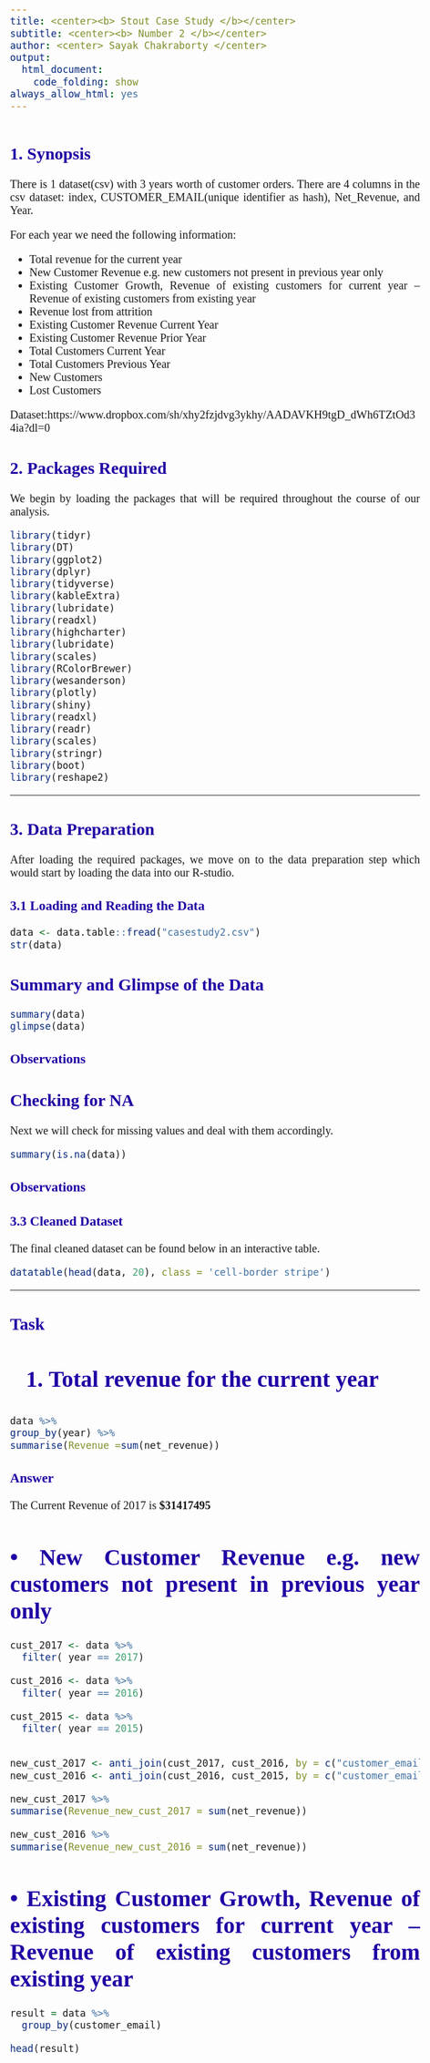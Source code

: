 ```yaml
---
title: <center><b> Stout Case Study </b></center>
subtitle: <center><b> Number 2 </b></center>
author: <center> Sayak Chakraborty </center>
output:
  html_document: 
    code_folding: show
always_allow_html: yes
---
```


<style>
body {
        text-align: justify;
        font-family: "Bookman", Bookman;
        font-size: 15pt;
     }
</style>

<style>

h1 {
  color: #2100A4;
  font-family: Bookman;
}

h2 {
  color: #2100A4;
  font-family: Bookman;
}

h3 {
  color: #2100A4;
  font-family: Bookman;
}

h4 {
  color: #2100A4;
  font-family: Bookman;
}

a, a:hover {
    color: #C70039 ;
}

</style>


# {.tabset .tabset-fade .tabset-pills}

## 1. **Synopsis**

There is 1 dataset(csv) with 3 years worth of customer orders. There are 4 columns in the csv dataset: index, CUSTOMER_EMAIL(unique identifier as hash), Net_Revenue, and Year.

For each year we need the following information:

*	Total revenue for the current year
*	New Customer Revenue e.g. new customers not present in previous year only
*	Existing Customer Growth, Revenue of existing customers for current year – Revenue of existing customers from existing year
*	Revenue lost from attrition
*	Existing Customer Revenue Current Year
*	Existing Customer Revenue Prior Year
*	Total Customers Current Year
*	Total Customers Previous Year
*	New Customers
*	Lost Customers

Dataset:https://www.dropbox.com/sh/xhy2fzjdvg3ykhy/AADAVKH9tgD_dWh6TZtOd34ia?dl=0


## 2. **Packages Required**

We begin by loading the packages that will be required throughout the course of our analysis.

```r

library(tidyr)
library(DT)
library(ggplot2)
library(dplyr)
library(tidyverse)
library(kableExtra)
library(lubridate)
library(readxl)
library(highcharter)
library(lubridate)
library(scales)
library(RColorBrewer)
library(wesanderson)
library(plotly)
library(shiny)
library(readxl)
library(readr)
library(scales)
library(stringr)
library(boot)
library(reshape2)
```
***

## 3. **Data Preparation** {.tabset .tabset-fade .tabset-pills}

After loading the required packages, we move on to the data preparation step which would start by loading the data into our R-studio.

### 3.1 Loading and Reading the Data 

```r
data <- data.table::fread("casestudy2.csv")
str(data)
```

<h2> Summary and Glimpse of the Data </h2>
```r
summary(data)
glimpse(data)
```

<h3> Observations </h3>


<h2> Checking for NA </h2>

Next we will check for missing values and deal with them accordingly. 
```r
summary(is.na(data))
```

<h3> Observations </h3>

### 3.3 Cleaned Dataset

The final cleaned dataset can be found below in an interactive table.


```r
datatable(head(data, 20), class = 'cell-border stripe')
```

****

## **Task**

<h1> 1. Total revenue for the current year </h1>

```r

data %>%
group_by(year) %>%
summarise(Revenue =sum(net_revenue))
```
 <h3> Answer </h3>
 
 The Current Revenue of 2017 is **$31417495**
 
 
 <h1> •	New Customer Revenue e.g. new customers not present in previous year only </h1>

```r

cust_2017 <- data %>% 
  filter( year == 2017) 

cust_2016 <- data %>% 
  filter( year == 2016)

cust_2015 <- data %>% 
  filter( year == 2015)


new_cust_2017 <- anti_join(cust_2017, cust_2016, by = c("customer_email" = "customer_email"))
new_cust_2016 <- anti_join(cust_2016, cust_2015, by = c("customer_email" = "customer_email"))

new_cust_2017 %>%
summarise(Revenue_new_cust_2017 = sum(net_revenue))

new_cust_2016 %>%
summarise(Revenue_new_cust_2016 = sum(net_revenue))

```
 
<h1> •	Existing Customer Growth, Revenue of existing customers for current year – Revenue of existing customers from existing year </h1>

```r

result = data %>% 
  group_by(customer_email) 

head(result)
```

